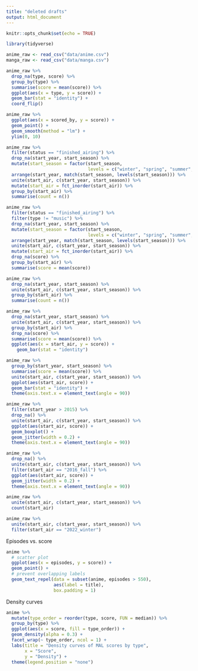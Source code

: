 ```yaml
---
title: "deleted drafts"
output: html_document
---
```


```r
knitr::opts_chunk$set(echo = TRUE)
```

```r
library(tidyverse)

anime_raw <- read_csv("data/anime.csv")
manga_raw <- read_csv("data/manga.csv")
```

```r
anime_raw %>%
  drop_na(type, score) %>%
  group_by(type) %>%
  summarise(score = mean(score)) %>%
  ggplot(aes(x = type, y = score)) +
  geom_bar(stat = "identity") +
  coord_flip()
```

```r
anime_raw %>%
  ggplot(aes(x = scored_by, y = score)) +
  geom_point() +
  geom_smooth(method = "lm") +
  ylim(0, 10)
```

```r
anime_raw %>%
  filter(status == "finished_airing") %>%
  drop_na(start_year, start_season) %>%
  mutate(start_season = factor(start_season,
                               levels = c("winter", "spring", "summer", "fall"))) %>%
  arrange(start_year, match(start_season, levels(start_season))) %>%
  unite(start_air, c(start_year, start_season)) %>%
  mutate(start_air = fct_inorder(start_air)) %>%
  group_by(start_air) %>%
  summarise(count = n())
```

```r
anime_raw %>%
  filter(status == "finished_airing") %>%
  filter(type != "music") %>%
  drop_na(start_year, start_season) %>%
  mutate(start_season = factor(start_season,
                               levels = c("winter", "spring", "summer", "fall"))) %>%
  arrange(start_year, match(start_season, levels(start_season))) %>%
  unite(start_air, c(start_year, start_season)) %>%
  mutate(start_air = fct_inorder(start_air)) %>%
  drop_na(score) %>%
  group_by(start_air) %>%
  summarise(score = mean(score))
```

```r
anime_raw %>%
  drop_na(start_year, start_season) %>%
  unite(start_air, c(start_year, start_season)) %>%
  group_by(start_air) %>%
  summarise(count = n())
```

```r
anime_raw %>%
  drop_na(start_year, start_season) %>%
  unite(start_air, c(start_year, start_season)) %>%
  group_by(start_air) %>%
  drop_na(score) %>%
  summarise(score = mean(score)) %>%
  ggplot(aes(x = start_air, y = score)) +
    geom_bar(stat = "identity")
```

```r
anime_raw %>%
  group_by(start_year, start_season) %>%
  summarise(score = mean(score)) %>%
  unite(start_air, c(start_year, start_season)) %>%
  ggplot(aes(start_air, score)) +
  geom_bar(stat = "identity") +
  theme(axis.text.x = element_text(angle = 90))
```

```r
anime_raw %>%
  filter(start_year > 2015) %>%
  drop_na() %>%
  unite(start_air, c(start_year, start_season)) %>%
  ggplot(aes(start_air, score)) +
  geom_boxplot() +
  geom_jitter(width = 0.2) +
  theme(axis.text.x = element_text(angle = 90))
```

```r
anime_raw %>%
  drop_na() %>%
  unite(start_air, c(start_year, start_season)) %>%
  filter(start_air == "2016_fall") %>%
  ggplot(aes(start_air, score)) +
  geom_jitter(width = 0.2) +
  theme(axis.text.x = element_text(angle = 90))
```


```r
anime_raw %>%
  unite(start_air, c(start_year, start_season)) %>%
  count(start_air)
```

```r
anime_raw %>%
  unite(start_air, c(start_year, start_season)) %>%
  filter(start_air == "2022_winter")
```

Episodes vs. score

```r
anime %>%
  # scatter plot
  ggplot(aes(x = episodes, y = score)) +
  geom_point() +
  # prevent overlapping labels
  geom_text_repel(data = subset(anime, episodes > 550),
                  aes(label = title),
                  box.padding = 1)
```

Density curves

```r
anime %>%
  mutate(type_order = reorder(type, score, FUN = median)) %>%
  group_by(type) %>%
  ggplot(aes(x = score, fill = type_order)) +
  geom_density(alpha = 0.3) +
  facet_wrap(~ type_order, ncol = 1) +
  labs(title = "Density curves of MAL scores by type",
       x = "Score",
       y = "Density") +
  theme(legend.position = "none")
```

